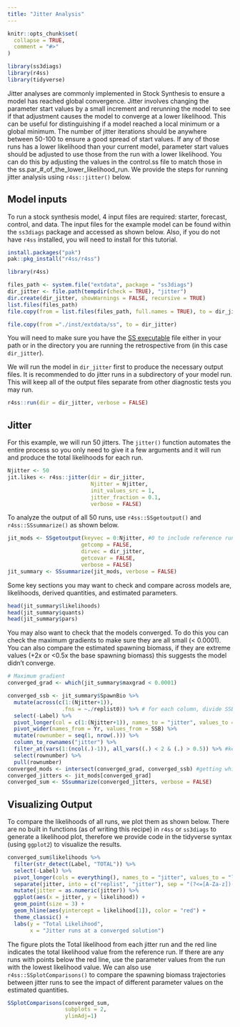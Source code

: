 ```yaml
---
title: "Jitter Analysis"
---
```


```r
knitr::opts_chunk$set(
  collapse = TRUE,
  comment = "#>"
)
```

```r
library(ss3diags)
library(r4ss)
library(tidyverse)
```

Jitter analyses are commonly implemented in Stock Synthesis to ensure a model has reached global convergence. Jitter involves changing the parameter start values by a small increment and rerunning the model to see if that adjustment causes the model to converge at a lower likelihood. This can be useful for distinguishing if a model reached a local minimum or a global minimum. The number of jitter iterations should be anywhere between 50-100 to ensure a good spread of start values. If any of those runs has a lower likelihood than your current model, parameter start values should be adjusted to use those from the run with a lower likelihood. You can do this by adjusting the values in the control.ss file to match those in the ss.par_#_of_the_lower_likelihood_run. We provide the steps for running jitter analysis using `r4ss::jitter()` below. 

## Model inputs  
To run a stock synthesis model, 4 input files are required: starter, forecast, control, and data. The input files for the example model can be found within the `ss3diags` package and accessed as shown below. Also, if you do not have `r4ss` installed, you will need to install for this tutorial. 

```r
install.packages("pak")
pak::pkg_install("r4ss/r4ss")
```

```r
library(r4ss) 

files_path <- system.file("extdata", package = "ss3diags")
dir_jitter <- file.path(tempdir(check = TRUE), "jitter")
dir.create(dir_jitter, showWarnings = FALSE, recursive = TRUE)
list.files(files_path)
file.copy(from = list.files(files_path, full.names = TRUE), to = dir_jitter)

```

```r
file.copy(from ="./inst/extdata/ss", to = dir_jitter)
```


You will need to make sure you have the [SS executable](https://github.com/nmfs-stock-synthesis/stock-synthesis) file either in your path or in the directory you are running the retrospective from (in this case `dir_jitter`). 
 
We will run the model in `dir_jitter` first to produce the necessary output files. It is recommended to do jitter runs in a subdirectory of your model run. This will keep all of the output files separate from other diagnostic tests you may run. 
```r
r4ss::run(dir = dir_jitter, verbose = FALSE)

```

## Jitter 
For this example, we will run 50 jitters. The `jitter()` function automates the entire process so you only need to give it a few arguments and it will run and produce the total likelihoods for each run. 

```r
Njitter <- 50 
jit.likes <- r4ss::jitter(dir = dir_jitter, 
                          Njitter = Njitter, 
                          init_values_src = 1, 
                          jitter_fraction = 0.1, 
                          verbose = FALSE)
```

To analyze the output of all 50 runs, use `r4ss::SSgetoutput()` and `r4ss::SSsummarize()` as shown below. 

```r
jit_mods <- SSgetoutput(keyvec = 0:Njitter, #0 to include reference run
                       getcomp = FALSE, 
                       dirvec = dir_jitter, 
                       getcovar = FALSE, 
                       verbose = FALSE) 
jit_summary <- SSsummarize(jit_mods, verbose = FALSE)
```

Some key sections you may want to check and compare across models are, likelihoods, derived quantities, and estimated parameters. 
```r
head(jit_summary$likelihoods)
head(jit_summary$quants)
head(jit_summary$pars)
```

You may also want to check that the models converged. To do this you can check the maximum gradients to make sure they are all small (< 0.0001). You can also compare the estimated spawning biomass, if they are extreme values (+2x or <0.5x the base spawning biomass) this suggests the model didn't converge.

```r
# Maximum gradient
converged_grad <- which(jit_summary$maxgrad < 0.0001)

converged_ssb <- jit_summary$SpawnBio %>%  
  mutate(across(c(1:(Njitter+1)),
                 .fns = ~./replist0)) %>% # for each column, divide SSB by SSB from the reference run (replist0)
  select(-Label) %>% 
  pivot_longer(col = c(1:(Njitter+1)), names_to = "jitter", values_to = "SSB") %>% 
  pivot_wider(names_from = Yr, values_from = SSB) %>% 
  mutate(rownumber = seq(1, nrow(.))) %>% 
  column_to_rownames("jitter") %>% 
  filter_at(vars(1:(ncol(.)-1)), all_vars((.) < 2 & (.) > 0.5)) %>% #keep only 
  select(rownumber) %>% 
  pull(rownumber)
converged_mods <- intersect(converged_grad, converged_ssb) #getting which models are in both groups
converged_jitters <- jit_mods[converged_grad]
converged_sum <- SSsummarize(converged_jitters, verbose = FALSE)
```


## Visualizing Output
To compare the likelihoods of all runs, we plot them as shown below. There are no built in functions (as of writing this recipe) in `r4ss` or `ss3diags` to generate a likelihood plot, therefore we provide code in the tidyverse syntax (using `ggplot2`) to visualize the results. 
```r
converged_sum$likelihoods %>% 
  filter(str_detect(Label, "TOTAL")) %>% 
  select(-Label) %>% 
  pivot_longer(cols = everything(), names_to = "jitter", values_to = "likelihood") %>% 
  separate(jitter, into = c("replist", "jitter"), sep = "(?<=[A-Za-z])(?=[0-9])") %>% 
  mutate(jitter = as.numeric(jitter)) %>% 
  ggplot(aes(x = jitter, y = likelihood)) +
  geom_point(size = 3) +
  geom_hline(aes(yintercept = likelihood[1]), color = "red") +
  theme_classic() +
  labs(y = "Total Likelihood", 
       x = "Jitter runs at a converged solution")
```

The figure plots the Total likelihood from each jitter run and the red line indicates the total likelihood value from the reference run. If there are any runs with points below the red line, use the parameter values from the run with the lowest likelihood value. 
We can also use `r4ss::SSplotComparisons()` to compare the spawning biomass trajectories between jitter runs to see the impact of different parameter values on the estimated quantities. 
```r
SSplotComparisons(converged_sum,     
                  subplots = 2,
                  ylimAdj=1)
```


